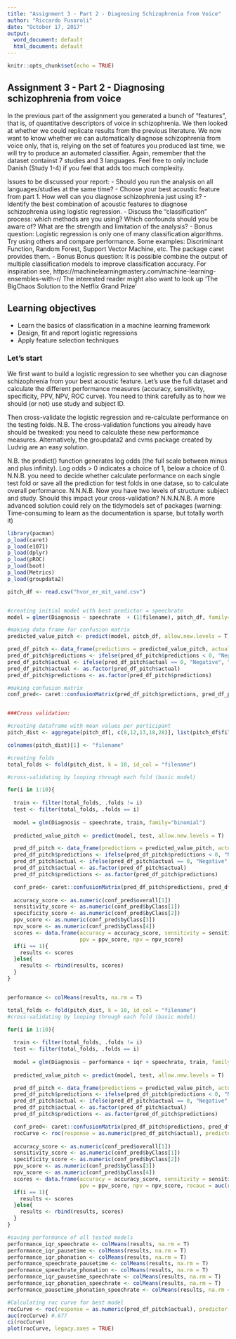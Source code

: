 ```yaml
---
title: "Assignment 3 - Part 2 - Diagnosing Schizophrenia from Voice"
author: "Riccardo Fusaroli"
date: "October 17, 2017"
output:
  word_document: default
  html_document: default
---
```


```r
knitr::opts_chunk$set(echo = TRUE)
``` 

## Assignment 3 - Part 2 - Diagnosing schizophrenia from voice

In the previous part of the assignment you generated a bunch of "features", that is, of quantitative descriptors of voice in schizophrenia. We then looked at whether we could replicate results from the previous literature.
We now want to know whether we can automatically diagnose schizophrenia from voice only, that is, relying on the set of features you produced last time, we will try to produce an automated classifier.
Again, remember that the dataset containst 7 studies and 3 languages. Feel free to only include Danish (Study 1-4) if you feel that adds too much complexity.

Issues to be discussed your report:
- Should you run the analysis on all languages/studies at the same time? 
- Choose your best acoustic feature from part 1. How well can you diagnose schizophrenia just using it?
- Identify the best combination of acoustic features to diagnose schizophrenia using logistic regression.
- Discuss the "classification" process: which methods are you using? Which confounds should you be aware of? What are the strength and limitation of the analysis?
- Bonus question: Logistic regression is only one of many classification algorithms. Try using others and compare performance. Some examples: Discriminant Function, Random Forest, Support Vector Machine, etc. The package caret provides them. 
- Bonus Bonus question: It is possible combine the output of multiple  classification models to improve classification accuracy. For inspiration see,
https://machinelearningmastery.com/machine-learning-ensembles-with-r/
 The interested reader might also want to look up 'The BigChaos Solution to the Netflix Grand Prize'

## Learning objectives
- Learn the basics of classification in a machine learning framework
- Design, fit and report logistic regressions
- Apply feature selection techniques

### Let's start

We first want to build a logistic regression to see whether you can diagnose schizophrenia from your best acoustic feature. Let's use the full dataset and calculate the different performance measures (accuracy, sensitivity, specificity, PPV, NPV, ROC curve). You need to think carefully as to how we should (or not) use study and subject ID.

Then cross-validate the logistic regression and re-calculate performance on the testing folds. N.B. The cross-validation functions you already have should be tweaked: you need to calculate these new performance measures. Alternatively, the groupdata2 and cvms package created by Ludvig are an easy solution. 

N.B. the predict() function generates log odds (the full scale between minus and plus infinity). Log odds > 0 indicates a choice of 1, below a choice of 0.
N.N.B. you need to decide whether calculate performance on each single test fold or save all the prediction for test folds in one datase, so to calculate overall performance.
N.N.N.B. Now you have two levels of structure: subject and study. Should this impact your cross-validation?
N.N.N.N.B. A more advanced solution could rely on the tidymodels set of packages (warning: Time-consuming to learn as the documentation is sparse, but totally worth it)



```r
library(pacman)
p_load(caret)
p_load(e1071)
p_load(dplyr)
p_load(pROC)
p_load(boot)
p_load(Metrics)
p_load(groupdata2)

```

```r
pitch_df <- read.csv("hvor_er_mit_vand.csv")


#creating initial model with best predictor = speechrate
model = glmer(Diagnosis ~ speechrate  + (1|filename), pitch_df, family="binomial")

#making data frame for confusion matrix
predicted_value_pitch <- predict(model, pitch_df, allow.new.levels = T)

pred_df_pitch <- data_frame(predictions = predicted_value_pitch, actual = pitch_df$Diagnosis)
pred_df_pitch$predictions <- ifelse(pred_df_pitch$predictions < 0, "Negative", "Positive")
pred_df_pitch$actual <- ifelse(pred_df_pitch$actual == 0, "Negative", "Positive")
pred_df_pitch$actual <- as.factor(pred_df_pitch$actual)
pred_df_pitch$predictions <- as.factor(pred_df_pitch$predictions)

#making confusion matrix
conf_pred<- caret::confusionMatrix(pred_df_pitch$predictions, pred_df_pitch$actual)


###Cross validation:

#creating dataframe with mean values per perticipant
pitch_dist <- aggregate(pitch_df[, c(8,12,13,18,28)], list(pitch_df$filename), mean)

colnames(pitch_dist)[1] <- "filename"

#creating folds 
total_folds <- fold(pitch_dist, k = 10, id_col = "filename")

#cross-validating by looping through each fold (basic model)

for(i in 1:10){
  
  train <- filter(total_folds, .folds != i)
  test <- filter(total_folds, .folds == i)
  
  model = glm(Diagnosis ~ speechrate, train, family="binomial")  
  
  predicted_value_pitch <- predict(model, test, allow.new.levels = T)

  pred_df_pitch <- data_frame(predictions = predicted_value_pitch, actual = test$Diagnosis)
  pred_df_pitch$predictions <- ifelse(pred_df_pitch$predictions < 0, "Negative", "Positive")
  pred_df_pitch$actual <- ifelse(pred_df_pitch$actual == 0, "Negative", "Positive")
  pred_df_pitch$actual <- as.factor(pred_df_pitch$actual)
  pred_df_pitch$predictions <- as.factor(pred_df_pitch$predictions)

  conf_pred<- caret::confusionMatrix(pred_df_pitch$predictions, pred_df_pitch$actual)
  
  accuracy_score <- as.numeric(conf_pred$overall[1])
  sensitivity_score <- as.numeric(conf_pred$byClass[1])
  specificity_score <- as.numeric(conf_pred$byClass[2])
  ppv_score <- as.numeric(conf_pred$byClass[3])
  npv_score <- as.numeric(conf_pred$byClass[4])
  scores <- data.frame(accuracy = accuracy_score, sensitivity = sensitivity_score, specificity = specificity_score,
                       ppv = ppv_score, npv = npv_score)
  if(i == 1){
    results <- scores
  }else{
    results <- rbind(results, scores)
  }
}


performance <- colMeans(results, na.rm = T)

```

```r

total_folds <- fold(pitch_dist, k = 10, id_col = "filename")
#cross-validating by looping through each fold (basic model)

for(i in 1:10){
  
  train <- filter(total_folds, .folds != i)
  test <- filter(total_folds, .folds == i)
  
  model = glm(Diagnosis ~ performance + iqr + speechrate, train, family="binomial")  
  
  predicted_value_pitch <- predict(model, test, allow.new.levels = T)

  pred_df_pitch <- data_frame(predictions = predicted_value_pitch, actual = test$Diagnosis)
  pred_df_pitch$predictions <- ifelse(pred_df_pitch$predictions < 0, "Negative", "Positive")
  pred_df_pitch$actual <- ifelse(pred_df_pitch$actual == 0, "Negative", "Positive")
  pred_df_pitch$actual <- as.factor(pred_df_pitch$actual)
  pred_df_pitch$predictions <- as.factor(pred_df_pitch$predictions)

  conf_pred<- caret::confusionMatrix(pred_df_pitch$predictions, pred_df_pitch$actual)
  rocCurve <- roc(response = as.numeric(pred_df_pitch$actual), predictor = as.numeric(pred_df_pitch$predictions))
  
  accuracy_score <- as.numeric(conf_pred$overall[1])
  sensitivity_score <- as.numeric(conf_pred$byClass[1])
  specificity_score <- as.numeric(conf_pred$byClass[2])
  ppv_score <- as.numeric(conf_pred$byClass[3])
  npv_score <- as.numeric(conf_pred$byClass[4])
  scores <- data.frame(accuracy = accuracy_score, sensitivity = sensitivity_score, specificity = specificity_score,
                       ppv = ppv_score, npv = npv_score, rocauc = auc(rocCurve))
  if(i == 1){
    results <- scores
  }else{
    results <- rbind(results, scores)
  }
}

#saving performance of all tested models
performance_iqr_speechrate <- colMeans(results, na.rm = T)
performance_iqr_pausetime <- colMeans(results, na.rm = T)
performance_iqr_phonation <- colMeans(results, na.rm = T)
performance_speechrate_pausetime <- colMeans(results, na.rm = T)
performance_speechrate_phonation <- colMeans(results, na.rm = T)
performance_iqr_pausetime_speechrate <- colMeans(results, na.rm = T)
performance_iqr_phonation_speechrate <- colMeans(results, na.rm = T)
performance_pausetime_phonation_speechrate <- colMeans(results, na.rm = T)

#Calculating roc curve for best model
rocCurve <- roc(response = as.numeric(pred_df_pitch$actual), predictor = as.numeric(pred_df_pitch$predictions))
auc(rocCurve) #.677
ci(rocCurve)
plot(rocCurve, legacy.axes = TRUE)
```

